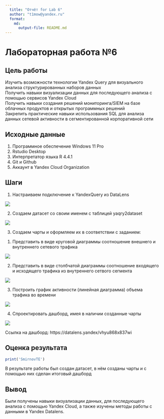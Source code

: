```yaml
---
  title: "Отчёт for Lab 6"
  author: "t1mow@yandex.ru"
  format: 
    md: 
      output-file: README.md
---
```


# Лабораторная работа №6

## Цель работы 

Изучить возможности технологии Yandex Query для визуального анализа структурированных наборов данных    
Получить навыки визуализации данных для последующего анализа с помощью сервисов Yandex Cloud    
Получить навыки создания решений мониторинга/SIEM на базе облачных продуктов и открытых программных решений    
Закрепить практические навыки использования SQL для анализа данных сетевой активности в сегментированной корпоративной сети

## Исходные данные

  1. Программное обеспечение Windows 11 Pro
  2. Rstudio Desktop
  3. Интерпретатор языка R 4.4.1
  4. Git и Github
  5. Аккаунт в Yandex Cloud Organization

## Шаги

1. Настраиваем подключение к YandexQuery из DataLens

![](images/1.png)

2. Создаем датасет со своим именем с таблицей yaqry2dataset

![](images/2.png)

3. Создаем чарты и оформляем их в соответствии с заданием:
  1) Представить в виде круговой диаграммы соотношение внешнего и внутреннего
сетевого трафика

![](images/3.png)

  2) Представить в виде столбчатой диаграммы соотношение входящего и
исходящего трафика из внутреннего сетвого сегмента

![](images/4.png)

  3) Построить график активности (линейная диаграмма) объема трафика во
времени

![](images/5.png)

4. Спроектировать дашборд, имея в наличии созданные чарты

![](images/6.png)

Ссылка на дашборд: https://datalens.yandex/vhyu868x837wi
  
## Оценка результата

```r
print('SmirnovTE')
```
В результате работы был создан датасет, в нём созданы чарты и с помощью них сделан итоговый дашборд

## Вывод

Были получены навыки визуализации данных, для последующего анализа с помощью Yandex Cloud, а также изучены методы работы с данными в Yandex Datalens.